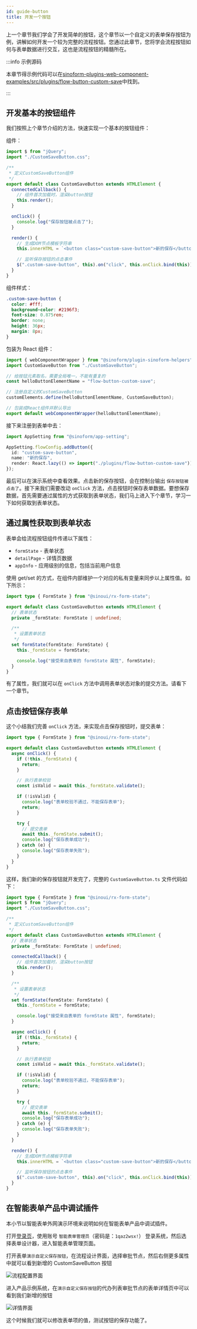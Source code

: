 ```yaml
---
id: guide-button
title: 开发一个按钮
---
```


上一个章节我们学会了开发简单的按钮，这个章节以一个自定义的表单保存按钮为例，讲解如何开发一个较为完整的流程按钮。您通过此章节，您将学会流程按钮如何与表单数据进行交互，这也是流程按钮的精髓所在。

:::info 示例源码

本章节得示例代码可以在[sinoform-plugins-web-component-examples/src/plugins/flow-button-custom-save](https://gitee.com/sinoui/sinoform-plugins-web-component-examples/blob/master/src/plugins/flow-button-custom-save/)中找到。

:::

## 开发基本的按钮组件

我们按照上个章节介绍的方法，快速实现一个基本的按钮组件：

组件：

```ts title="src/plugins/flow-button-custom-save/CustomSaveButton.ts"
import $ from "jQuery";
import "./CustomSaveButton.css";

/**
 * 定义CustomSaveButton组件
 */
export default class CustomSaveButton extends HTMLElement {
  connectedCallback() {
    // 组件首次加载时，渲染button按钮
    this.render();
  }

  onClick() {
    console.log("保存按钮被点击了");
  }

  render() {
    // 生成DOM节点模板字符串
    this.innerHTML = `<button class="custom-save-button">新的保存</button>`;

    // 监听保存按钮的点击事件
    $(".custom-save-button", this).on("click", this.onClick.bind(this));
  }
}
```

组件样式：

```css title="src/plugins/flow-button-custom-save/CustomSaveButton.css"
.custom-save-button {
  color: #fff;
  background-color: #2196f3;
  font-size: 0.875rem;
  border: none;
  height: 36px;
  margin: 8px;
}
```

包装为 React 组件：

```typescript title="src/plugins/flow-button-custom-save/index.ts"
import { webComponentWrapper } from "@sinoform/plugin-sinoform-helpers";
import CustomSaveButton from "./CustomSaveButton";

// 给按钮元素取名，需要全局唯一，不能有重复的
const helloButtonElementName = "flow-button-custom-save";

// 注册自定义的CustomSaveButton
customElements.define(helloButtonElementName, CustomSaveButton);

// 包装成React组件并默认导出
export default webComponentWrapper(helloButtonElementName);
```

接下来注册到表单中去：

```typescript title="src/index.ts"
import AppSetting from "@sinoform/app-setting";

AppSetting.flowConfig.addButton({
  id: "custom-save-button",
  name: "新的保存",
  render: React.lazy(() => import("./plugins/flow-button-custom-save")),
});
```

最后可以在演示系统中查看效果。点击新的保存按钮，会在控制台输出 `保存按钮被点击了`。接下来我们需要改动 `onClick` 方法，点击按钮时保存表单数据。要想保存数据，首先需要通过属性的方式获取到表单状态，我们马上进入下个章节，学习一下如何获取到表单状态。

## 通过属性获取到表单状态

表单会给流程按钮组件传递以下属性：

- `formState` - 表单状态
- `detailPage` - 详情页数据
- `appInfo` - 应用级别的信息，包括当前用户信息

使用 get/set 的方式，在组件内部维护一个对应的私有变量来同步以上属性值。如下所示：

```ts title="src/plugins/flow-button-custom-save/CustomSaveButton.ts"
import type { FormState } from "@sinoui/rx-form-state";

export default class CustomSaveButton extends HTMLElement {
  // 表单状态
  private _formState: FormState | undefined;

  /**
   * 设置表单状态
   */
  set formState(formState: FormState) {
    this._formState = formState;

    console.log("接受来自表单的 formState 属性", formState);
  }
}
```

有了属性，我们就可以在 `onClick` 方法中调用表单状态对象的提交方法。请看下一个章节。

## 点击按钮保存表单

这个小结我们完善 `onClick` 方法，来实现点击保存按钮时，提交表单：

```typescript title="src/plugins/flow-button-custom-save/CustomSaveButton.ts"
import type { FormState } from "@sinoui/rx-form-state";

export default class CustomSaveButton extends HTMLElement {
  async onClick() {
    if (!this._formState) {
      return;
    }

    // 执行表单校验
    const isValid = await this._formState.validate();

    if (!isValid) {
      console.log("表单校验不通过，不能保存表单");
      return;
    }

    try {
      // 提交表单
      await this._formState.submit();
      console.log("保存表单成功");
    } catch (e) {
      console.log("保存表单失败");
    }
  }
}
```

这样，我们新的保存按钮就开发完了，完整的 `CustomSaveButton.ts` 文件代码如下：

```typescript title="src/plugins/flow-button-custom-save/CustomSaveButton.ts"
import type { FormState } from "@sinoui/rx-form-state";
import $ from "jQuery";
import "./CustomSaveButton.css";

/**
 * 定义CustomSaveButton组件
 */
export default class CustomSaveButton extends HTMLElement {
  // 表单状态
  private _formState: FormState | undefined;

  connectedCallback() {
    // 组件首次加载时，渲染button按钮
    this.render();
  }

  /**
   * 设置表单状态
   */
  set formState(formState: FormState) {
    this._formState = formState;

    console.log("接受来自表单的 formState 属性", formState);
  }

  async onClick() {
    if (!this._formState) {
      return;
    }

    // 执行表单校验
    const isValid = await this._formState.validate();

    if (!isValid) {
      console.log("表单校验不通过，不能保存表单");
      return;
    }

    try {
      // 提交表单
      await this._formState.submit();
      console.log("保存表单成功");
    } catch (e) {
      console.log("保存表单失败");
    }
  }

  render() {
    // 生成DOM节点模板字符串
    this.innerHTML = `<button class="custom-save-button">新的保存</button>`;

    // 监听保存按钮的点击事件
    $(".custom-save-button", this).on("click", this.onClick.bind(this));
  }
}
```

## 在智能表单产品中调试插件

本小节以智能表单外网演示环境来说明如何在智能表单产品中调试插件。

打开[登录页](http://121.30.232.162:18880/sso/)，使用账号 `智能表单管理员`（密码是：`1qaz2wsx!`） 登录系统，然后选择表单设计器，进入智能表单管理页面。

打开表单`演示自定义保存按钮`，在流程设计界面，选择审批节点，然后右侧更多属性中就可以看到新增的 CustomSaveButton 按钮

![流程配置界面](assets/customsavebtn-in-design.png)

进入产品示例系统，在`演示自定义保存按钮`的代办列表审批节点的表单详情页中可以看到我们新增的按钮

![详情界面](assets/customsavebtn-in-detail.png)

这个时候我们就可以修改表单项的值，测试按钮的保存功能了。
